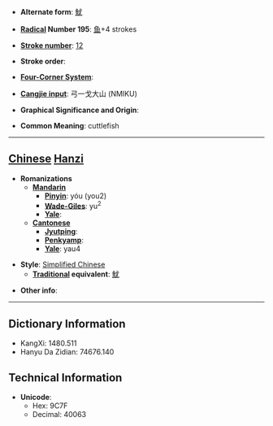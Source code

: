 * '''Alternate form''': [[魷]]

* '''[[Wiktionary:Chinese radical index| Radical]] Number 195''': [[Wiktionary:Chinese radical index 鱼|鱼]]+4 strokes

* '''[[Wiktionary:Chinese total strokes index|Stroke number]]''': [[Wiktionary:Chinese total strokes index 12|12]]

* '''Stroke order''': 

* '''[[Wiktionary:Chinese four corner index|Four-Corner System]]''': 

* '''[[Wiktionary:Chinese Cangjie index|Cangjie input]]''': 弓一戈大山 (NMIKU)

* '''Graphical Significance and Origin''': 

* '''Common Meaning''': cuttlefish

----

== [[Chinese]] [[Hanzi]] ==

* '''Romanizations'''
** '''[[Mandarin]]'''
*** '''[[Pinyin]]''': yóu (you2)
*** '''[[Wade-Giles]]''': yu<sup>2</sup>
*** '''[[Yale]]''': 
** '''[[Cantonese]]'''
*** '''[[Jyutping]]''':
*** '''[[Penkyamp]]''': 
*** '''[[Yale]]''': yau4

* '''Style''': [[Simplified Chinese]] 
** '''[[Traditional Chinese|Traditional]] equivalent''': [[魷]]

* '''Other info''': 

----

== Dictionary Information ==

* KangXi: 1480.511
* Hanyu Da Zidian: 74676.140

== Technical Information ==

* '''Unicode''':
** Hex: 9C7F
** Decimal: 40063